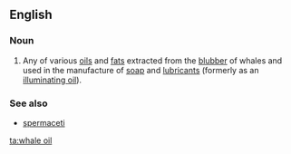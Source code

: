 ==English==
{{wikipedia}}
===Noun===
{{en-noun|sg=[[whale]] [[oil]]}}
# Any of various [[oil]]s and [[fat]]s extracted from the [[blubber]] of whales and used in the manufacture of [[soap]] and [[lubricant]]s (formerly as an [[illuminating oil]]).
===See also===
*[[spermaceti]]

[[ta:whale oil]]